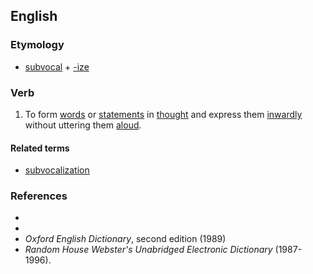 ==English==

===Etymology===
*[[subvocal]] + [[-ize]]

===Verb===
{{en-verb|subvocaliz}}

# {{context|transitive|and|intransitive|lang=en}} To form [[words]] or [[statements]] in [[thought]] and express them [[inwardly]] without uttering them [[aloud]].

====Related terms====
*[[subvocalization]]

===References===
*{{R:Dictionary.com}}
* {{R:Encarta}}
*''Oxford English Dictionary'', second edition (1989)
*''Random House Webster's Unabridged Electronic Dictionary'' (1987-1996).